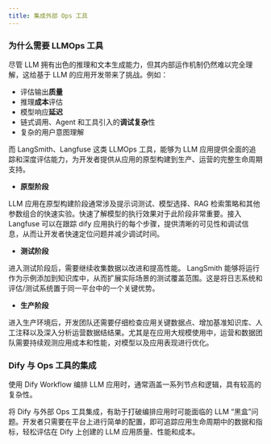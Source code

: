 ```yaml
---
title: 集成外部 Ops 工具
---
```


### 为什么需要 LLMOps 工具

尽管 LLM 拥有出色的推理和文本生成能力，但其内部运作机制仍然难以完全理解，这给基于 LLM 的应用开发带来了挑战。例如：

* 评估输出**质量**
* 推理**成本**评估
* 模型响应**延迟**
* 链式调用、Agent 和工具引入的**调试复杂**性
* 复杂的用户意图理解

而 LangSmith、Langfuse 这类 LLMOps 工具，能够为 LLM 应用提供全面的追踪和深度评估能力，为开发者提供从应用的原型构建到生产、运营的完整生命周期支持。

* **原型阶段**

LLM 应用在原型构建阶段通常涉及提示词测试、模型选择、RAG 检索策略和其他参数组合的快速实验。快速了解模型的执行效果对于此阶段非常重要。接入 Langfuse 可以在跟踪 dify 应用执行的每个步骤，提供清晰的可见性和调试信息，从而让开发者快速定位问题并减少调试时间。

* **测试阶段**

进入测试阶段后，需要继续收集数据以改进和提高性能。 LangSmith 能够将运行作为示例添加到知识库中，从而扩展实际场景的测试覆盖范围。这是将日志系统和评估/测试系统置于同一平台中的一个关键优势。

* **生产阶段**

进入生产环境后，开发团队还需要仔细检查应用关键数据点、增加基准知识库、人工注释以及深入分析运营数据结结果。尤其是在应用大规模使用中，运营和数据团队需要持续观测应用成本和性能，对模型以及应用表现进行优化。

### Dify 与 Ops 工具的集成

使用 Dify Workflow 编排 LLM 应用时，通常涵盖一系列节点和逻辑，具有较高的复杂性。

将 Dify 与外部 Ops 工具集成，有助于打破编排应用时可能面临的 LLM “黑盒”问题。开发者只需要在平台上进行简单的配置，即可追踪应用生命周期中的数据和指标，轻松评估在 Dify 上创建的 LLM 应用质量、性能和成本。
